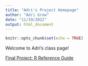 ```yaml
---
title: "Adri's Project Homepage"
author: "Adri Grow"
date: "11/19/2022"
output: html_document
---
```


```r
knitr::opts_chunk$set(echo = TRUE)
```

Welcome to Adri's class page!

[Final Project: R Reference Guide](final_R_reference.html)




